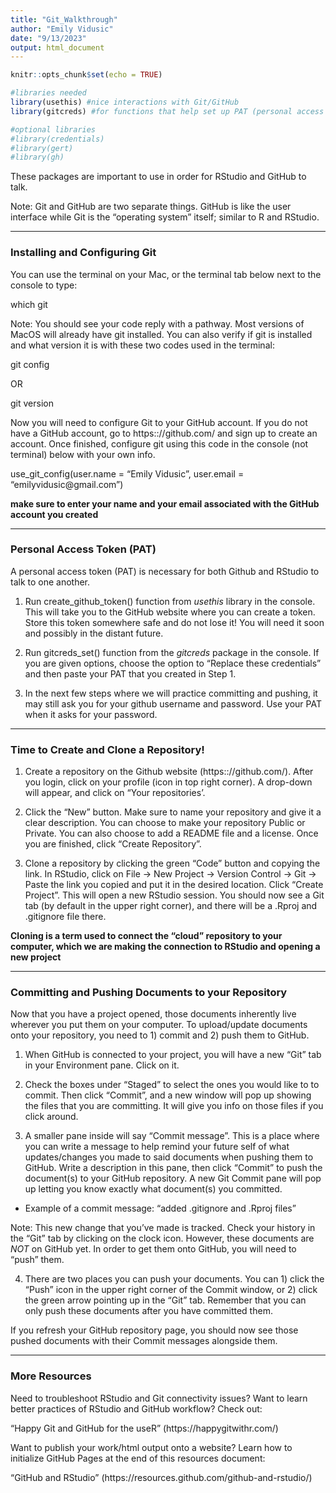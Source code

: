 ```yaml
---
title: "Git_Walkthrough"
author: "Emily Vidusic"
date: "9/13/2023"
output: html_document
---
```


```r
knitr::opts_chunk$set(echo = TRUE)

#libraries needed
library(usethis) #nice interactions with Git/GitHub
library(gitcreds) #for functions that help set up PAT (personal access token)

#optional libraries
#library(credentials)
#library(gert)
#library(gh)
```

These packages are important to use in order for RStudio and GitHub to talk.

Note: Git and GitHub are two separate things. GitHub is like the user interface while Git is the "operating system" itself; similar to R and RStudio.

------------------------------------------------------------

### Installing and Configuring Git

You can use the terminal on your Mac, or the terminal tab below next to the console to type:

which git

Note: You should see your code reply with a pathway. Most versions of MacOS will already have git installed. You can also verify if git is installed and what version it is with these two codes used in the terminal:

git config 

OR

git version

Now you will need to configure Git to your GitHub account. If you do not have a GitHub account, go to https:://github.com/ and sign up to create an account. Once finished, configure git using this code in the console (not terminal) below with your own info. 

use_git_config(user.name = "Emily Vidusic", user.email = "emilyvidusic@gmail.com")

**make sure to enter your name and your email associated with the GitHub account you created**

-------------------------------------------------------------

### Personal Access Token (PAT)

A personal access token (PAT) is necessary for both Github and RStudio to talk to one another. 

1. Run create_github_token() function from *usethis* library in the console. This will take you to the GitHub website where you can create a token. Store this token somewhere safe and do not lose it! You will need it soon and possibly in the distant future.

2. Run gitcreds_set() function from the *gitcreds* package in the console. If you are given options, choose the option to "Replace these credentials" and then paste your PAT that you created in Step 1. 

3. In the next few steps where we will practice committing and pushing, it may still ask you for your github username and password. Use your PAT when it asks for your password.


-----------------------------------------------------------------------------

### Time to Create and Clone a Repository!

1. Create a repository on the Github website (https:://github.com/). After you login, click on your profile (icon in top right corner). A drop-down will appear, and click on "Your repositories'.

2. Click the "New" button. Make sure to name your repository and give it a clear description. You can choose to make your repository Public or Private. You can also choose to add a README file and a license. Once you are finished, click "Create Repository".

3. Clone a repository by clicking the green "Code" button and copying the link. In RStudio, click on File -> New Project -> Version Control -> Git -> Paste the link you copied and put it in the desired location. Click "Create Project". This will open a new RStudio session. You should now see a Git tab (by default in the upper right corner), and there will be a .Rproj and .gitignore file there.

**Cloning is a term used to connect the "cloud" repository to your computer, which we are making the connection to RStudio and opening a new project**


------------------------------------------------------------------------------

### Committing and Pushing Documents to your Repository

Now that you have a project opened, those documents inherently live wherever you put them on your computer. To upload/update documents onto your repository, you need to 1) commit and 2) push them to GitHub.

1. When GitHub is connected to your project, you will have a new "Git" tab in your Environment pane. Click on it.

2. Check the boxes under "Staged" to select the ones you would like to to commit. Then click "Commit", and a new window will pop up showing the files that you are committing. It will give you info on those files if you click around.

3. A smaller pane inside will say "Commit message". This is a place where you can write a message to help remind your future self of what updates/changes you made to said documents when pushing them to GitHub. Write a description in this pane, then click "Commit" to push the document(s) to your GitHub repository. A new Git Commit pane will pop up letting you know exactly what document(s) you committed.

  - Example of a commit message: "added .gitignore and .Rproj files"

Note: This new change that you've made is tracked. Check your history in the "Git" tab by clicking on the clock icon. However, these documents are *NOT* on GitHub yet. In order to get them onto GitHub, you will need to "push" them.

4. There are two places you can push your documents. You can 1) click the "Push" icon in the upper right corner of the Commit window, or 2) click the green arrow pointing up in the "Git" tab. Remember that you can only push these documents after you have committed them. 

If you refresh your GitHub repository page, you should now see those pushed documents with their Commit messages alongside them.


------------------------------------------------------------

### More Resources 

Need to troubleshoot RStudio and Git connectivity issues? Want to learn better practices of RStudio and GitHub workflow? Check out:

"Happy Git and GitHub for the useR" (https://happygitwithr.com/)

Want to publish your work/html output onto a website? Learn how to initialize GitHub Pages at the end of this resources document:

"GitHub and RStudio" (https://resources.github.com/github-and-rstudio/)





